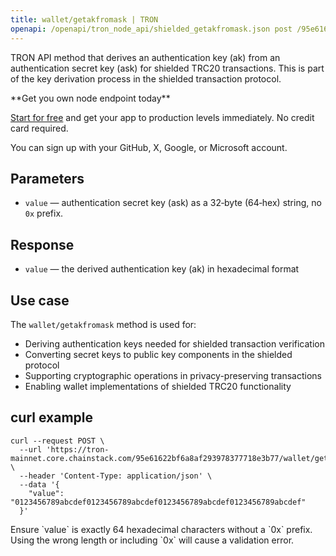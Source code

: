 ```yaml
---
title: wallet/getakfromask | TRON
openapi: /openapi/tron_node_api/shielded_getakfromask.json post /95e61622bf6a8af293978377718e3b77/wallet/getakfromask
---
```


TRON API method that derives an authentication key (ak) from an authentication secret key (ask) for shielded TRC20 transactions. This is part of the key derivation process in the shielded transaction protocol.

<Check>
**Get you own node endpoint today**

[Start for free](https://console.chainstack.com/) and get your app to production levels immediately. No credit card required.

You can sign up with your GitHub, X, Google, or Microsoft account.
</Check>


## Parameters

* `value` — authentication secret key (ask) as a 32‑byte (64‑hex) string, no `0x` prefix.

## Response

* `value` — the derived authentication key (ak) in hexadecimal format

## Use case

The `wallet/getakfromask` method is used for:

* Deriving authentication keys needed for shielded transaction verification
* Converting secret keys to public key components in the shielded protocol
* Supporting cryptographic operations in privacy-preserving transactions
* Enabling wallet implementations of shielded TRC20 functionality

## curl example

```shell Shell
curl --request POST \
  --url 'https://tron-mainnet.core.chainstack.com/95e61622bf6a8af293978377718e3b77/wallet/getakfromask' \
  --header 'Content-Type: application/json' \
  --data '{
    "value": "0123456789abcdef0123456789abcdef0123456789abcdef0123456789abcdef"
  }'
```

<Info>
Ensure `value` is exactly 64 hexadecimal characters without a `0x` prefix. Using the wrong length or including `0x` will cause a validation error.
</Info>
